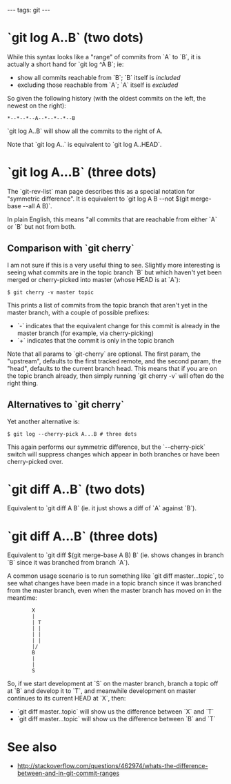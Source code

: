 ---
tags: git
---
= `git log A..B` (two dots) =

While this syntax looks like a "range" of commits from `A` to `B`, it is actually a short hand for `git log ^A B`; ie:

* show all commits reachable from `B`; `B` itself is ''included''
* excluding those reachable from `A`; `A` itself is ''excluded''

So given the following history (with the oldest commits on the left, the newest on the right):

 *--*--*--A--*--*--*--B

`git log A..B` will show all the commits to the right of A.

Note that `git log A..` is equivalent to `git log A..HEAD`.

= `git log A...B` (three dots) =

The `git-rev-list` man page describes this as a special notation for "symmetric difference". It is equivalent to `git log A B --not $(git merge-base --all A B)`.

In plain English, this means "all commits that are reachable from either `A` or `B` but not from both.

== Comparison with `git cherry` ==

I am not sure if this is a very useful thing to see. Slightly more interesting is seeing what commits are in the topic branch `B` but which haven't yet been merged or cherry-picked into master (whose HEAD is at `A`):

<pre lang="shell">$ git cherry -v master topic</pre>

This prints a list of commits from the topic branch that aren't yet in the master branch, with a couple of possible prefixes:

* `-` indicates that the equivalent change for this commit is already in the master branch (for example, via cherry-picking)
* `+` indicates that the commit is only in the topic branch

Note that all params to `git-cherry` are optional. The first param, the "upstream", defaults to the first tracked remote, and the second param, the "head", defaults to the current branch head. This means that if you are on the topic branch already, then simply running `git cherry -v` will often do the right thing.

== Alternatives to `git cherry` ==

Yet another alternative is:

<pre lang="shell">$ git log --cherry-pick A...B # three dots</pre>

This again performs our symmetric difference, but the `--cherry-pick` switch will suppress changes which appear in both branches or have been cherry-picked over.

= `git diff A..B` (two dots) =

Equivalent to `git diff A B` (ie. it just shows a diff of `A` against `B`).

= `git diff A...B` (three dots) =

Equivalent to `git diff $(git merge-base A B) B` (ie. shows changes in branch `B` since it was branched from branch `A`). 

A common usage scenario is to run something like `git diff master...topic`, to see what changes have been made in a topic branch since it was branched from the master branch, even when the master branch has moved on in the meantime:

<pre>        X
        |
        | T
        | |
        | |
        | |
        |/
        B
        |
        |
        S</pre>

So, if we start development at `S` on the master branch, branch a topic off at `B` and develop it to `T`, and meanwhile development on master continues to its current HEAD at `X`, then:

* `git diff master..topic` will show us the difference between `X` and `T`
* `git diff master...topic` will show us the difference between `B` and `T`

= See also =

* http://stackoverflow.com/questions/462974/whats-the-difference-between-and-in-git-commit-ranges
